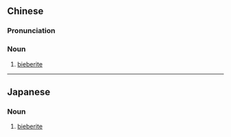 {{also|赤矾}}
==Chinese==
{{zh-forms|s=赤矾}}

===Pronunciation===
{{zh-pron
|m=chìfán
|cat=n
}}

===Noun===
{{zh-noun}}

# {{lb|zh|mineral}} [[bieberite]]

----

==Japanese==
{{ja-kanjitab|せき|ばん|yomi=o}}

===Noun===
{{ja-noun|せきばん}}

# {{lb|ja|mineral|sort=せきばん}} [[bieberite]]